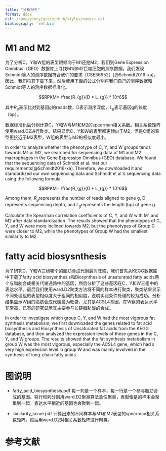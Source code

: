 ```yaml
---
title: "分析报告"
format: docx
csl: /home/yincy/git/github/styles/nature.csl
bibliography: 'ref.bib'
---
```



# M1 and M2
为了分析C，Y和W组的表型跟倾向于M1还是M2，我们到Gene Expression Omnibus（GEO）数据库上寻找M1和M2巨噬细胞的测序数据，我们发现Schmidt等人的测序数据符合我们的要求（GSE36952）[@Schmidt2016-xa]。因此，我们将其下载下来，然后使用下面的公式分别将我们自己的测序数据和Schmidt等人的测序数据标准化。

$$RPKM= \frac{R_{g}}{D * L_{g}} * 10^6$$

其中$R_{g}$表示比对到基因g的reads数，D表示测序深度，$L_{g}$表示基因g的长度（bp）。

数据标准化后分别计算C，Y和W与M1和M2的spearman相关系数。相关系数矩阵使用ward.D2进行聚类。结果显示C，Y和W的表型都更倾向于M2，但是C组的表型更接近于M2表型，W组的表型与M2的相似度最小。


In order to analyze whether the phenotype of C, Y, and W groups tends towards M1 or M2, we searched for sequencing data of M1 and M2 macrophages in the Gene Expression Omnibus (GEO) database. We found that the sequencing data of Schmidt et al. met our requirements[@Schmidt2016-xa]. Therefore, we downloaded it and standardized our own sequencing data and Schmidt et al.'s sequencing data using the following formula.

$$RPKM= \frac{R_{g}}{D * L_{g}} * 10^6$$

Among them, $R_{g}$represents the number of reads aligned to gene g, D represents sequencing depth, and $L_{g}$represents the length (bp) of gene g.

Calculate the Spearman correlation coefficients of C, Y, and W with M1 and M2 after data standardization. The results showed that the phenotypes of C, Y, and W were more inclined towards M2, but the phenotypes of Group C were closer to M2, while the phenotypes of Group W had the smallest similarity to M2.

# fatty acid biosysnthesis
为了研究C，Y和W三组哪个的脂肪合成代谢最为旺盛，我们首先从KEGG数据库中下载了fatty acid biosysnthesis和Biosynthesis of unsaturated fatty acids两个与脂肪合成相关代谢通路中的基因，然后分析了这些基因在C，Y和W三组中的表达水平。最后我们使用ward.D2聚类方法将不同的样本进行聚类，聚类结果显示不同处理组的表型相似度大于组间的相似度，说明实验条件处理的较为成功。分析结果显示W组的脂肪合成代谢最为旺盛，尤其是ACSL4基因，在W组的表达水平非常高，已有的研究显示其主要参与长链脂肪酸的合成。

In order to investigate which group C, Y, and W had the most vigorous fat synthesis metabolism, we first downloaded the genes related to fat acid biosynthesis and Biosynthesis of Unsaturated fat acids from the KEGG database, and then analyzed the expression levels of these genes in the C, Y, and W groups. The results showed that the fat synthesis metabolism in group W was the most vigorous, especially the ACSL4 gene, which had a very high expression level in group W and was mainly involved in the synthesis of long-chain fatty acids.


# 图说明
- fatty_acid_biosysnthesis.pdf
每一列是一个样本，每一行是一个参与脂肪合成的基因。将行和列分别用ward.D2聚类算法急性聚类，表型像是的样本会聚集到一起，表达水平相近的基因也会聚到一起。

- similarity_score.pdf
计算出来的不同样本与M1和M2表型的spearman相关系数矩阵，然后用ward.D2对相关系数矩阵进行聚类。

# 参考文献

:::{#refs}
:::



